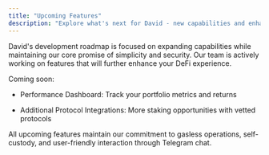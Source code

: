 ```yaml
---
title: "Upcoming Features"
description: "Explore what's next for David - new capabilities and enhancements on the horizon."
---
```


David's development roadmap is focused on expanding capabilities while maintaining our core promise of simplicity and security. Our team is actively working on features that will further enhance your DeFi experience.

Coming soon:

* Performance Dashboard: Track your portfolio metrics and returns

* Additional Protocol Integrations: More staking opportunities with vetted protocols

All upcoming features maintain our commitment to gasless operations, self-custody, and user-friendly interaction through Telegram chat.